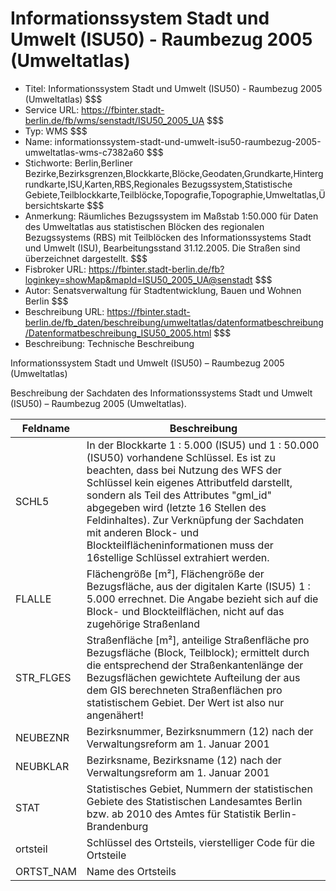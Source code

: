 # Informationssystem Stadt und Umwelt (ISU50) - Raumbezug 2005 (Umweltatlas)
- Titel: Informationssystem Stadt und Umwelt (ISU50) - Raumbezug 2005 (Umweltatlas) $$$
- Service URL: https://fbinter.stadt-berlin.de/fb/wms/senstadt/ISU50_2005_UA $$$
- Typ: WMS $$$
- Name: informationssystem-stadt-und-umwelt-isu50-raumbezug-2005-umweltatlas-wms-c7382a60 $$$
- Stichworte: Berlin,Berliner  Bezirke,Bezirksgrenzen,Blockkarte,Blöcke,Geodaten,Grundkarte,Hintergrundkarte,ISU,Karten,RBS,Regionales Bezugssystem,Statistische Gebiete,Teilblockkarte,Teilblöcke,Topografie,Topographie,Umweltatlas,Übersichtskarte $$$
- Anmerkung: Räumliches Bezugssystem im Maßstab 1:50.000 für Daten des Umweltatlas aus statistischen Blöcken des regionalen Bezugssystems (RBS) mit Teilblöcken des Informationssystems Stadt und Umwelt (ISU), Bearbeitungsstand 31.12.2005. Die Straßen sind überzeichnet dargestellt. $$$
- Fisbroker URL: https://fbinter.stadt-berlin.de/fb?loginkey=showMap&mapId=ISU50_2005_UA@senstadt $$$
- Autor: Senatsverwaltung für Stadtentwicklung, Bauen und Wohnen Berlin $$$
- Beschreibung URL: https://fbinter.stadt-berlin.de/fb_daten/beschreibung/umweltatlas/datenformatbeschreibung/Datenformatbeschreibung_ISU50_2005.html $$$
- Beschreibung: Technische Beschreibung 

Informationssystem Stadt und Umwelt (ISU50) – Raumbezug 2005 (Umweltatlas)

Beschreibung der Sachdaten des Informationssystems Stadt und Umwelt (ISU50) – Raumbezug 2005 (Umweltatlas).

| Feldname   | Beschreibung                                                                                                                                                                                                                                                                                                                                                                                                       |
| ---------- | ------------------------------------------------------------------------------------------------------------------------------------------------------------------------------------------------------------------------------------------------------------------------------------------------------------------------------------------------------------------------------------------------------------------ |
| SCHL5      | In der Blockkarte 1 : 5.000 (ISU5) und 1 : 50.000 (ISU50) vorhandene Schlüssel. Es ist zu beachten, dass bei Nutzung des WFS der Schlüssel kein eigenes Attributfeld darstellt, sondern als Teil des Attributes "gml\_id" abgegeben wird (letzte 16 Stellen des Feldinhaltes). Zur Verknüpfung der Sachdaten mit anderen Block- und Blockteilflächeninformationen muss der 16stellige Schlüssel extrahiert werden. |
| FLALLE     | Flächengröße \[m²\], Flächengröße der Bezugsfläche, aus der digitalen Karte (ISU5) 1 : 5.000 errechnet. Die Angabe bezieht sich auf die Block- und Blockteilflächen, nicht auf das zugehörige Straßenland                                                                                                                                                                                                          |
| STR\_FLGES | Straßenfläche \[m²\], anteilige Straßenfläche pro Bezugsfläche (Block, Teilblock); ermittelt durch die entsprechend der Straßenkantenlänge der Bezugsflächen gewichtete Aufteilung der aus dem GIS berechneten Straßenflächen pro statistischem Gebiet. Der Wert ist also nur angenähert!                                                                                                                          |
| NEUBEZNR   | Bezirksnummer, Bezirksnummern (12) nach der Verwaltungsreform am 1\. Januar 2001                                                                                                                                                                                                                                                                                                                                   |
| NEUBKLAR   | Bezirksname, Bezirksname (12) nach der Verwaltungsreform am 1\. Januar 2001                                                                                                                                                                                                                                                                                                                                        |
| STAT       | Statistisches Gebiet, Nummern der statistischen Gebiete des Statistischen Landesamtes Berlin bzw. ab 2010 des Amtes für Statistik Berlin-Brandenburg                                                                                                                                                                                                                                                               |
| ortsteil   | Schlüssel des Ortsteils, vierstelliger Code für die Ortsteile                                                                                                                                                                                                                                                                                                                                                      |
| ORTST\_NAM | Name des Ortsteils                                                                                                                                                                                                                                                                                                                                                                                                 | $$$
